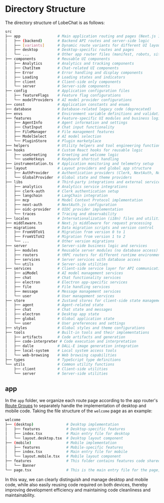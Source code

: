 # Directory Structure

The directory structure of LobeChat is as follows:

```bash
src
├── app                 # Main application routing and pages (Next.js 15 App Router)
│   ├── (backend)       # Backend API routes and server-side logic
│   ├── [variants]      # Dynamic route variants for different UI layouts
│   ├── desktop         # Desktop-specific routes and pages
│   └── ...             # Other app router files (manifest, robots, sitemap, etc.)
├── components          # Reusable UI components
│   ├── Analytics       # Analytics and tracking components
│   ├── ChatItem        # Chat-related UI components
│   ├── Error           # Error handling and display components
│   ├── Loading         # Loading states and indicators
│   ├── client          # Client-side only components
│   └── server          # Server-side components
├── config              # Application configuration files
│   ├── featureFlags    # Feature flag configurations
│   └── modelProviders  # AI model provider configurations
├── const               # Application constants and enums
├── database            # Database-related legacy code (deprecated)
├── envs                # Environment variable definitions and validation
├── features            # Feature-specific UI modules and business logic
│   ├── AgentInfo       # Agent information and settings
│   ├── ChatInput       # Chat input functionality
│   ├── FileManager     # File management features
│   ├── ModelSelect     # AI model selection
│   └── PluginStore     # Plugin marketplace
├── helpers             # Utility helpers and tool engineering functions
├── hooks               # Custom React hooks for reusable logic
│   ├── useGreeting     # Greeting and welcome logic
│   └── useHotkeys      # Keyboard shortcut handling
├── instrumentation.ts  # Application monitoring and telemetry setup
├── layout              # Layout providers and global app structure
│   ├── AuthProvider    # Authentication providers (Clerk, NextAuth, NoAuth)
│   └── GlobalProvider  # Global state and theme providers
├── libs                # Third-party integrations and external services
│   ├── analytics       # Analytics service integrations
│   ├── clerk-auth      # Clerk authentication setup
│   ├── langchain       # LangChain integration
│   ├── mcp             # Model Context Protocol implementation
│   ├── next-auth       # NextAuth.js configuration
│   ├── oidc-provider   # OIDC provider implementation
│   └── traces          # Tracing and observability
├── locales             # Internationalization (i18n) files and utilities
├── middleware.ts       # Next.js middleware for request processing
├── migrations          # Data migration scripts and version control
│   ├── FromV0ToV1      # Migration from version 0 to 1
│   ├── FromV1ToV2      # Migration from version 1 to 2
│   └── ...             # Other version migrations
├── server              # Server-side business logic and services
│   ├── modules         # Reusable server modules (no database access)
│   ├── routers         # tRPC routers for different runtime environments
│   ├── services        # Server services with database access
│   └── utils           # Server-side utilities
├── services            # Client-side service layer for API communication
│   ├── aiModel         # AI model management services
│   ├── chat            # Chat functionality services
│   ├── electron        # Electron app-specific services
│   ├── file            # File handling services
│   ├── message         # Message management services
│   └── user            # User management services
├── store               # Zustand stores for client-side state management
│   ├── agent           # Agent-related state
│   ├── chat            # Chat state and messages
│   ├── electron        # Desktop app state
│   ├── global          # Global application state
│   └── user            # User preferences and settings
├── styles              # Global styles and theme configurations
├── tools               # Built-in tools and their implementations
│   ├── artifacts       # Code artifacts and generation
│   ├── code-interpreter # Code execution and interpretation
│   ├── dalle           # DALL-E image generation integration
│   ├── local-system    # Local system access tools
│   └── web-browsing    # Web browsing capabilities
├── types               # TypeScript type definitions
└── utils               # Common utility functions
    ├── client          # Client-side utilities
    └── server          # Server-side utilities
```

## app

In the `app` folder, we organize each route page according to the app router's [Route Groups](https://nextjs.org/docs/app/building-your-application/routing/route-groups) to separately handle the implementation of desktop and mobile code. Taking the file structure of the `welcome` page as an example:

```bash
welcome
├── (desktop)               # Desktop implementation
│   ├── features            # Desktop-specific features
│   ├── index.tsx           # Main entry file for desktop
│   └── layout.desktop.tsx  # Desktop layout component
├── (mobile)                # Mobile implementation
│   ├── features            # Mobile-specific features
│   ├── index.tsx           # Main entry file for mobile
│   └── layout.mobile.tsx   # Mobile layout component
├── features                # This folder contains features code shared by both desktop and mobile, such as the Banner component
│   └── Banner
└── page.tsx                # This is the main entry file for the page, used to load desktop or mobile code based on the device type
```

In this way, we can clearly distinguish and manage desktop and mobile code, while also easily reusing code required on both devices, thereby improving development efficiency and maintaining code cleanliness and maintainability.
